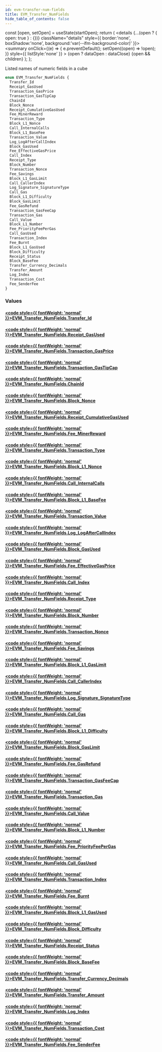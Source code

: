 ```yaml
---
id: evm-transfer-num-fields
title: EVM_Transfer_NumFields
hide_table_of_contents: false
---
```







  const [open, setOpen] = useState(startOpen);
  return (
    <details {...(open ? { open: true } : {})} className="details" style={{ border:'none', boxShadow:'none', background:'var(--ifm-background-color)' }}>
      <summary
        onClick={(e) => {
          e.preventDefault();
          setOpen((open) => !open);
        }}
        style={{ listStyle:'none' }}
      >
      {open ? dataOpen : dataClose}
      </summary>
      {open && children}
    </details>
  );
};








Listed names of numeric fields in a cube


```graphql
enum EVM_Transfer_NumFields {
  Transfer_Id
  Receipt_GasUsed
  Transaction_GasPrice
  Transaction_GasTipCap
  ChainId
  Block_Nonce
  Receipt_CumulativeGasUsed
  Fee_MinerReward
  Transaction_Type
  Block_L1_Nonce
  Call_InternalCalls
  Block_L1_BaseFee
  Transaction_Value
  Log_LogAfterCallIndex
  Block_GasUsed
  Fee_EffectiveGasPrice
  Call_Index
  Receipt_Type
  Block_Number
  Transaction_Nonce
  Fee_Savings
  Block_L1_GasLimit
  Call_CallerIndex
  Log_Signature_SignatureType
  Call_Gas
  Block_L1_Difficulty
  Block_GasLimit
  Fee_GasRefund
  Transaction_GasFeeCap
  Transaction_Gas
  Call_Value
  Block_L1_Number
  Fee_PriorityFeePerGas
  Call_GasUsed
  Transaction_Index
  Fee_Burnt
  Block_L1_GasUsed
  Block_Difficulty
  Receipt_Status
  Block_BaseFee
  Transfer_Currency_Decimals
  Transfer_Amount
  Log_Index
  Transaction_Cost
  Fee_SenderFee
}
```




### Values

#### [<code style={{ fontWeight: 'normal' }}>EVM_Transfer_NumFields.<b>Transfer_Id</b></code>](#)  
> 
> 
> 
> 

#### [<code style={{ fontWeight: 'normal' }}>EVM_Transfer_NumFields.<b>Receipt_GasUsed</b></code>](#)  
> 
> 
> 
> 

#### [<code style={{ fontWeight: 'normal' }}>EVM_Transfer_NumFields.<b>Transaction_GasPrice</b></code>](#)  
> 
> 
> 
> 

#### [<code style={{ fontWeight: 'normal' }}>EVM_Transfer_NumFields.<b>Transaction_GasTipCap</b></code>](#)  
> 
> 
> 
> 

#### [<code style={{ fontWeight: 'normal' }}>EVM_Transfer_NumFields.<b>ChainId</b></code>](#)  
> 
> 
> 
> 

#### [<code style={{ fontWeight: 'normal' }}>EVM_Transfer_NumFields.<b>Block_Nonce</b></code>](#)  
> 
> 
> 
> 

#### [<code style={{ fontWeight: 'normal' }}>EVM_Transfer_NumFields.<b>Receipt_CumulativeGasUsed</b></code>](#)  
> 
> 
> 
> 

#### [<code style={{ fontWeight: 'normal' }}>EVM_Transfer_NumFields.<b>Fee_MinerReward</b></code>](#)  
> 
> 
> 
> 

#### [<code style={{ fontWeight: 'normal' }}>EVM_Transfer_NumFields.<b>Transaction_Type</b></code>](#)  
> 
> 
> 
> 

#### [<code style={{ fontWeight: 'normal' }}>EVM_Transfer_NumFields.<b>Block_L1_Nonce</b></code>](#)  
> 
> 
> 
> 

#### [<code style={{ fontWeight: 'normal' }}>EVM_Transfer_NumFields.<b>Call_InternalCalls</b></code>](#)  
> 
> 
> 
> 

#### [<code style={{ fontWeight: 'normal' }}>EVM_Transfer_NumFields.<b>Block_L1_BaseFee</b></code>](#)  
> 
> 
> 
> 

#### [<code style={{ fontWeight: 'normal' }}>EVM_Transfer_NumFields.<b>Transaction_Value</b></code>](#)  
> 
> 
> 
> 

#### [<code style={{ fontWeight: 'normal' }}>EVM_Transfer_NumFields.<b>Log_LogAfterCallIndex</b></code>](#)  
> 
> 
> 
> 

#### [<code style={{ fontWeight: 'normal' }}>EVM_Transfer_NumFields.<b>Block_GasUsed</b></code>](#)  
> 
> 
> 
> 

#### [<code style={{ fontWeight: 'normal' }}>EVM_Transfer_NumFields.<b>Fee_EffectiveGasPrice</b></code>](#)  
> 
> 
> 
> 

#### [<code style={{ fontWeight: 'normal' }}>EVM_Transfer_NumFields.<b>Call_Index</b></code>](#)  
> 
> 
> 
> 

#### [<code style={{ fontWeight: 'normal' }}>EVM_Transfer_NumFields.<b>Receipt_Type</b></code>](#)  
> 
> 
> 
> 

#### [<code style={{ fontWeight: 'normal' }}>EVM_Transfer_NumFields.<b>Block_Number</b></code>](#)  
> 
> 
> 
> 

#### [<code style={{ fontWeight: 'normal' }}>EVM_Transfer_NumFields.<b>Transaction_Nonce</b></code>](#)  
> 
> 
> 
> 

#### [<code style={{ fontWeight: 'normal' }}>EVM_Transfer_NumFields.<b>Fee_Savings</b></code>](#)  
> 
> 
> 
> 

#### [<code style={{ fontWeight: 'normal' }}>EVM_Transfer_NumFields.<b>Block_L1_GasLimit</b></code>](#)  
> 
> 
> 
> 

#### [<code style={{ fontWeight: 'normal' }}>EVM_Transfer_NumFields.<b>Call_CallerIndex</b></code>](#)  
> 
> 
> 
> 

#### [<code style={{ fontWeight: 'normal' }}>EVM_Transfer_NumFields.<b>Log_Signature_SignatureType</b></code>](#)  
> 
> 
> 
> 

#### [<code style={{ fontWeight: 'normal' }}>EVM_Transfer_NumFields.<b>Call_Gas</b></code>](#)  
> 
> 
> 
> 

#### [<code style={{ fontWeight: 'normal' }}>EVM_Transfer_NumFields.<b>Block_L1_Difficulty</b></code>](#)  
> 
> 
> 
> 

#### [<code style={{ fontWeight: 'normal' }}>EVM_Transfer_NumFields.<b>Block_GasLimit</b></code>](#)  
> 
> 
> 
> 

#### [<code style={{ fontWeight: 'normal' }}>EVM_Transfer_NumFields.<b>Fee_GasRefund</b></code>](#)  
> 
> 
> 
> 

#### [<code style={{ fontWeight: 'normal' }}>EVM_Transfer_NumFields.<b>Transaction_GasFeeCap</b></code>](#)  
> 
> 
> 
> 

#### [<code style={{ fontWeight: 'normal' }}>EVM_Transfer_NumFields.<b>Transaction_Gas</b></code>](#)  
> 
> 
> 
> 

#### [<code style={{ fontWeight: 'normal' }}>EVM_Transfer_NumFields.<b>Call_Value</b></code>](#)  
> 
> 
> 
> 

#### [<code style={{ fontWeight: 'normal' }}>EVM_Transfer_NumFields.<b>Block_L1_Number</b></code>](#)  
> 
> 
> 
> 

#### [<code style={{ fontWeight: 'normal' }}>EVM_Transfer_NumFields.<b>Fee_PriorityFeePerGas</b></code>](#)  
> 
> 
> 
> 

#### [<code style={{ fontWeight: 'normal' }}>EVM_Transfer_NumFields.<b>Call_GasUsed</b></code>](#)  
> 
> 
> 
> 

#### [<code style={{ fontWeight: 'normal' }}>EVM_Transfer_NumFields.<b>Transaction_Index</b></code>](#)  
> 
> 
> 
> 

#### [<code style={{ fontWeight: 'normal' }}>EVM_Transfer_NumFields.<b>Fee_Burnt</b></code>](#)  
> 
> 
> 
> 

#### [<code style={{ fontWeight: 'normal' }}>EVM_Transfer_NumFields.<b>Block_L1_GasUsed</b></code>](#)  
> 
> 
> 
> 

#### [<code style={{ fontWeight: 'normal' }}>EVM_Transfer_NumFields.<b>Block_Difficulty</b></code>](#)  
> 
> 
> 
> 

#### [<code style={{ fontWeight: 'normal' }}>EVM_Transfer_NumFields.<b>Receipt_Status</b></code>](#)  
> 
> 
> 
> 

#### [<code style={{ fontWeight: 'normal' }}>EVM_Transfer_NumFields.<b>Block_BaseFee</b></code>](#)  
> 
> 
> 
> 

#### [<code style={{ fontWeight: 'normal' }}>EVM_Transfer_NumFields.<b>Transfer_Currency_Decimals</b></code>](#)  
> 
> 
> 
> 

#### [<code style={{ fontWeight: 'normal' }}>EVM_Transfer_NumFields.<b>Transfer_Amount</b></code>](#)  
> 
> 
> 
> 

#### [<code style={{ fontWeight: 'normal' }}>EVM_Transfer_NumFields.<b>Log_Index</b></code>](#)  
> 
> 
> 
> 

#### [<code style={{ fontWeight: 'normal' }}>EVM_Transfer_NumFields.<b>Transaction_Cost</b></code>](#)  
> 
> 
> 
> 

#### [<code style={{ fontWeight: 'normal' }}>EVM_Transfer_NumFields.<b>Fee_SenderFee</b></code>](#)  
> 
> 
> 
> 



